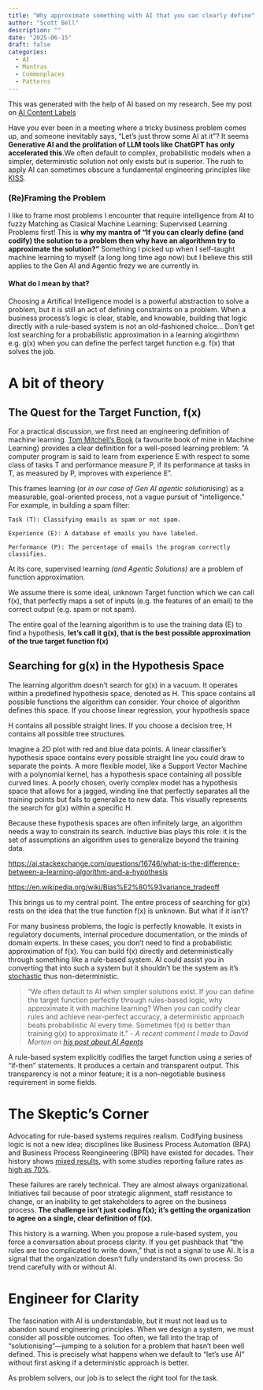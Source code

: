 ```yaml
---
title: "Why approximate something with AI that you can clearly define"
author: "Scott Bell"
description: ""
date: "2025-06-15"
draft: false
categories: 
  - AI
  - Mantras
  - Commonplaces
  - Patterns
---
```


::: {.callout-note appearance="simple"}
This was generated with the help of AI based on my research. See my post on [AI Content Labels](../AI-Content-Labels/index.qmd)
:::

Have you ever been in a meeting where a tricky business problem comes up, and someone inevitably says, "Let's just throw some AI at it"? It seems **Generative AI and the prolifation of LLM tools like ChatGPT has only accelerated this**.We often default to complex, probabilistic models when a simpler, deterministic solution not only exists but is superior. The rush to apply AI can sometimes obscure a fundamental engineering principles like [KISS](https://en.wikipedia.org/wiki/KISS_principle).

### (Re)Framing the Problem

I like to frame most problems I encounter that require intelligence from AI to fuzzy Matching as Clasical Machine Learning: Supervised Learning Problems first! This is **why my mantra of "If you can clearly define (and codify) the solution to a problem then why have an algorithmn try to approximate the solution?"** Something I picked up when I self-taught machine learning to myself (a long long time ago now) but I believe this still applies to the Gen AI and Agentic frezy we are currently in.

#### What do I mean by that?

Choosing a Artifical Intelligence model is a powerful abstraction to solve a problem, but it is still an act of defining constraints on a problem. When a business process's logic is clear, stable, and knowable, building that logic directly with a rule-based system is not an old-fashioned choice... Don't get lost searching for a probabilistic approximation in a learning alogirthmn e.g. g(x) when you can define the perfect target function e.g. f(x) that solves the job.

# A bit of theory

## The Quest for the Target Function, f(x)

For a practical discussion, we first need an engineering definition of machine learning. [Tom Mitchell's Book](https://www.cs.cmu.edu/~tom/files/MachineLearningTomMitchell.pdf) (a favourite book of mine in Machine Learning) provides a clear definition for a well-posed learning problem: "A computer program is said to learn from experience E with respect to some class of tasks T and performance measure P, if its performance at tasks in T, as measured by P, improves with experience E".

This frames learning (or *in our case of Gen AI agentic solutionising*) as a measurable, goal-oriented process, not a vague pursuit of "intelligence." For example, in building a spam filter:

```         
Task (T): Classifying emails as spam or not spam.

Experience (E): A database of emails you have labeled.

Performance (P): The percentage of emails the program correctly classifies.   
```

At its core, supervised learning *(and Agentic Solutions)* are a problem of function approximation.

We assume there is some ideal, unknown Target function which we can call f(x), that perfectly maps a set of inputs (e.g. the features of an email) to the correct output (e.g. spam or not spam).

The entire goal of the learning algorithm is to use the training data (E) to find a hypothesis, **let's call it g(x), that is the best possible approximation of the true target function f(x)**

::: {.callout-tip appearance="simple" collapse="true"}
## Searching for g(x) in the Hypothesis Space

The learning algorithm doesn't search for g(x) in a vacuum. It operates within a predefined hypothesis space, denoted as H. This space contains all possible functions the algorithm can consider. Your choice of algorithm defines this space. If you choose linear regression, your hypothesis space

H contains all possible straight lines. If you choose a decision tree, H contains all possible tree structures.

Imagine a 2D plot with red and blue data points. A linear classifier's hypothesis space contains every possible straight line you could draw to separate the points. A more flexible model, like a Support Vector Machine with a polynomial kernel, has a hypothesis space containing all possible curved lines. A poorly chosen, overly complex model has a hypothesis space that allows for a jagged, winding line that perfectly separates all the training points but fails to generalize to new data. This visually represents the search for g(x) within a specific H.

Because these hypothesis spaces are often infinitely large, an algorithm needs a way to constrain its search. Inductive bias plays this role: it is the set of assumptions an algorithm uses to generalize beyond the training data.

[https://ai.stackexchange.com/questions/16746/what-is-the-difference-between-a-learning-algorithm-and-a-hypothesis](Learning%20Algoritmn%20vs%20Hypothesis)

[https://en.wikipedia.org/wiki/Bias%E2%80%93variance_tradeoff](Bias-Variance%20tradeoff)
:::

This brings us to my central point. The entire process of searching for g(x) rests on the idea that the true function f(x) is unknown. But what if it isn't?

For many business problems, the logic is perfectly knowable. It exists in regulatory documents, internal procedure documentation, or the minds of domain experts. In these cases, you don't need to find a probabilistic approximation of f(x). You can build f(x) directly and deterministically through something like a rule-based system. AI could assist you in converting that into such a system but it shouldn't be the system as it's [stochastic](https://en.wikipedia.org/wiki/Stochastic_parrot) thus non-deterministic.

 
> "We often default to AI when simpler solutions exist. If you can define the target function perfectly through rules-based logic, why approximate it with machine learning? When you can codify clear rules and achieve near-perfect accuracy, a deterministic approach beats probabilistic AI every time. Sometimes f(x) is better than training g(x) to approximate it." - *A recent comment I made to David Morton on [his post about AI Agents](https://www.linkedin.com/pulse/right-tool-job-david-morton-ztzkc/?trackingId=5emS3%2BUaStuTjMFped%2FFig%3D%3D )*


A rule-based system explicitly codifies the target function using a series of "if-then" statements. It produces a certain and transparent output. This transparency is not a minor feature; it is a non-negotiable business requirement in some fields.

# The Skeptic's Corner

Advocating for rule-based systems requires realism. Codifying business logic is not a new idea; disciplines like Business Process Automation (BPA) and Business Process Reengineering (BPR) have existed for decades. Their history shows [mixed results](https://www.inteqgroup.com/blog/why-do-business-process-reengineering-initiatives-fail), with some studies reporting failure rates as [high as 70%](https://www.irmbrjournal.com/papers/1378389650.pdf).

These failures are rarely technical. They are almost always organizational. Initiatives fail because of poor strategic alignment, staff resistance to change, or an inability to get stakeholders to agree on the business process. **The challenge isn't just coding f(x); it's getting the organization to agree on a single, clear definition of f(x).**

This history is a warning. When you propose a rule-based system, you force a conversation about process clarity. If you get pushback that "the rules are too complicated to write down," that is not a signal to use AI. It is a signal that the organization doesn't fully understand its own process. So trend carefully with or without AI.

# Engineer for Clarity

The fascination with AI is understandable, but it must not lead us to abandon sound engineering principles. When we design a system, we must consider all possible outcomes. Too often, we fall into the trap of "solutionising"—jumping to a solution for a problem that hasn't been well defined. This is precisely what happens when we default to "let's use AI" without first asking if a deterministic approach is better.

As problem solvers, our job is to select the right tool for the task.